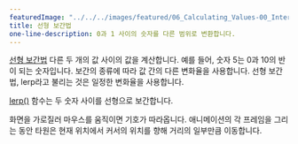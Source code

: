 ---
featuredImage: "../../../images/featured/06_Calculating_Values-00_Interpolate-thumbnail.png"
title: 선형 보간법
one-line-description: 0과 1 사이의 숫자를 다른 범위로 변환합니다.
---

<a href="https://developer.mozilla.org/en-US/docs/Glossary/Interpolation" target="_blank">선형 보간법</a>
다른 두 개의 값 사이의 값을 계산합니다. 예를 들어, 숫자 5는 0과 10의 반이 되는 숫자입니다. 보간의 종류에 따라 값 간의 다른 변화율을 사용합니다. 선형 보간법, lerp라고 불리는 것은 일정한 변화율을 사용합니다.

<a href="https://p5js.org/reference/#/p5/lerp" target="_blank">lerp()</a> 함수는 두 숫자 사이를 선형으로 보간합니다.

화면을 가로질러 마우스를 움직이면 기호가 따라옵니다. 애니메이션의 각 프레임을 그리는 동안 타원은 현재 위치에서 커서의 위치를 향해 거리의 일부만큼 이동합니다.
